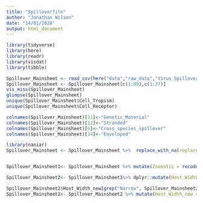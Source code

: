---
title: "Spilloverfile"
author: "Jonathan Wilson"
date: "14/01/2020"
output: html_document
---

```{r}
library(tidyverse)
library(here)
library(readr)
library(visdat)
library(tibble)

```
```{r}

Spillover_Mainsheet <- read_csv(here("data","raw_data","Virus_Spillover_p1.csv"))
Spillover_Mainsheet <- Spillover_Mainsheet[c(1:89),c(1:27)]
vis_miss(Spillover_Mainsheet)
glimpse(Spillover_Mainsheet)
unique(Spillover_Mainsheet$Cell_Tropism)
unique(Spillover_Mainsheet$Cell_Receptor)
```
```{r}
colnames(Spillover_Mainsheet)[11]<-"Genetic_Material" 
colnames(Spillover_Mainsheet)[12]<-"Stranded"
colnames(Spillover_Mainsheet)[6]<-"Cross_species_spillover"
colnames(Spillover_Mainsheet)[14]<-"Enveloped"
```

```{r}
library(naniar)
Spillover_Mainsheet <- Spillover_Mainsheet %>%  replace_with_na(replace = list(Cell_Receptor = "unknown", Cell_Tropism = "unknown", Entry_Mechanism = "unknown", Receptor_Distribution="unknown", Host=c("unknown", "Unknown"), Transmission="unknown"))


Spillover_Mainsheet1<- Spillover_Mainsheet %>% mutate(Zoonotic = recode(Zoonotic, "n" = F, "y" = T)) %>% mutate(Cross_species_spillover=recode(Cross_species_spillover, "n"=F, "y"=T))  %>% mutate(Vector=recode(Vector, "n"=F, "y"=T))  %>% mutate(Segmented=recode(Segmented, "n"=F, "y"=T))  %>% mutate(Viraemia=recode(Viraemia, "n"=F, "y"=T))%>% mutate(Enveloped=recode(Enveloped, "enveloped"=T))
```
```{r}
Spillover_Mainsheet2<- Spillover_Mainsheet1%>% dplyr::mutate(Host_Width_new = Host_Range)

Spillover_Mainsheet2$Host_Width_new[grep("Narrow", Spillover_Mainsheet2$Host_Width_new)]
Spillover_Mainsheet2<- Spillover_Mainsheet2 %>% mutate(Host_Width_new = recode(Host_Width_new, "n" = F, "y" = T))
```
